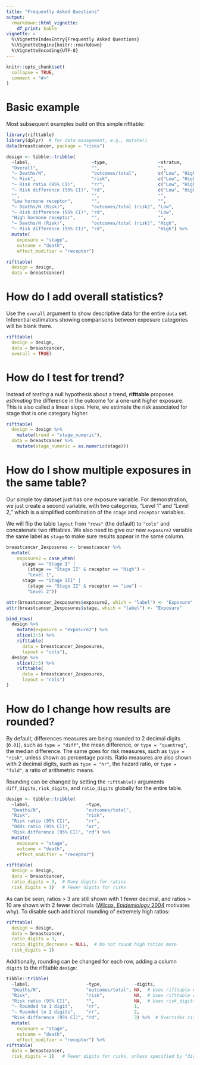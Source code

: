 ```yaml
---
title: "Frequently Asked Questions"
output: 
  rmarkdown::html_vignette:
    df_print: kable
vignette: >
  %\VignetteIndexEntry{Frequently Asked Questions}
  %\VignetteEngine{knitr::rmarkdown}
  %\VignetteEncoding{UTF-8}
---
```


```r
knitr::opts_chunk$set(
  collapse = TRUE,
  comment = "#>"
)
```

# Basic example

Most subsequent examples build on this simple rifttable:

```r
library(rifttable)
library(dplyr)  # for data management, e.g., mutate()
data(breastcancer, package = "risks")

design <- tibble::tribble(
  ~label,                       ~type,                   ~stratum,         
  "Overall",                    "",                      "",               
  "– Deaths/N",                 "outcomes/total",        c("Low", "High"), 
  "– Risk",                     "risk",                  c("Low", "High"), 
  "– Risk ratio (95% CI)",      "rr",                    c("Low", "High"), 
  "– Risk difference (95% CI)", "rd",                    c("Low", "High"), 
  "",                           "",                      "",               
  "Low hormone receptor",       "",                      "",               
  "– Deaths/N (Risk)",          "outcomes/total (risk)", "Low",           
  "– Risk difference (95% CI)", "rd",                    "Low",           
  "High hormone receptor",      "",                      "",               
  "– Deaths/N (Risk)",          "outcomes/total (risk)", "High",
  "– Risk difference (95% CI)", "rd",                    "High") %>%
  mutate(
    exposure = "stage",
    outcome = "death",
    effect_modifier = "receptor")

rifttable(
  design = design,
  data = breastcancer)
```

# How do I add overall statistics?

Use the `overall` argument to show descriptive data for the entire `data` set.
Inferential estimators showing comparisons between exposure categories will be blank there.

```r
rifttable(
  design = design,
  data = breastcancer, 
  overall = TRUE)
```


# How do I test for trend?

Instead of *testing* a null hypothesis about a trend, **rifttable** proposes 
*estimating* the difference in the outcome for a one-unit higher exposure. 
This is also called a linear slope. Here, we estimate the risk associated for 
stage that is one category higher.

```r
rifttable(
  design = design %>%
    mutate(trend = "stage_numeric"),
  data = breastcancer %>%
    mutate(stage_numeric = as.numeric(stage)))
```


# How do I show multiple exposures in the same table?

Our simple toy dataset just has one exposure variable. For demonstration,
we just create a second variable, with two categories, "Level 1" and "Level 2,"
which is a simplified combination of the `stage` and `receptor` variables.

We will flip the table `layout` from `"rows"` (the default) to `"cols"` and 
concatenate two rifttables. We also need to give our new `exposure2` variable 
the same label as `stage` to make sure results appear in 
the same column.


```r
breastcancer_2exposures <- breastcancer %>%
  mutate(
    exposure2 = case_when(
      stage == "Stage I" | 
        (stage == "Stage II" & receptor == "High") ~ 
        "Level 1",
      stage == "Stage III" | 
        (stage == "Stage II" & receptor == "Low") ~ 
        "Level 2"))

attr(breastcancer_2exposures$exposure2, which = "label") <- "Exposure"
attr(breastcancer_2exposures$stage, which = "label") <- "Exposure"

bind_rows(
  design %>%
    mutate(exposure = "exposure2") %>%
    slice(2:5) %>%
    rifttable(
      data = breastcancer_2exposures, 
      layout = "cols"),
  design %>%
    slice(2:5) %>%
    rifttable(
      data = breastcancer_2exposures, 
      layout = "cols")
)
```


# How do I change how results are rounded?

By default, differences measures are being rounded to 2 decimal digits (`0.01`), such as `type = "diff"`, the mean difference, or `type = "quantreg"`, the median difference. The same goes for risk measures, such as `type = "risk"`, unless shown as percentage points. Ratio measures are also shown with 2 decimal digits, such as `type = "hr"`, the hazard ratio, or `type = "fold"`, a ratio of arithmetric means. 

Rounding can be changed by setting the `rifttable()` arguments `diff_digits`, `risk_digits`, and `ratio_digits` globally for the entire table. 


```r
design <- tibble::tribble(
  ~label,                     ~type,
  "Deaths/N",                 "outcomes/total", 
  "Risk",                     "risk",          
  "Risk ratio (95% CI)",      "rr", 
  "Odds ratio (95% CI)",      "or", 
  "Risk difference (95% CI)", "rd") %>%
  mutate(
    exposure = "stage",
    outcome = "death",
    effect_modifier = "receptor")

rifttable(
  design = design,
  data = breastcancer,
  ratio_digits = 3,  # Many digits for ratios
  risk_digits = 1)   # Fewer digits for risks
```

As can be seen, ratios > 3 are still shown with 1 fewer decimal, and ratios > 10 are shown with 2 fewer decimals ([Wilcox, *Epidemiology* 2004](https://doi.org/10.1097/01.ede.0000101026.08873.14) motivates why). To disable such additional rounding of extremely high ratios:

```r
rifttable(
  design = design,
  data = breastcancer,
  ratio_digits = 3,
  ratio_digits_decrease = NULL,  # Do not round high ratios more
  risk_digits = 1)
```

Additionally, rounding can be changed for each row, adding a column `digits` to the rifttable `design`:

```r
tibble::tribble(
  ~label,                     ~type,            ~digits,
  "Deaths/N",                 "outcomes/total", NA,  # Uses rifttable default
  "Risk",                     "risk",           NA,  # Uses rifttable default
  "Risk ratio (95% CI)",      "",               NA,  # Uses risk_digits below
  "– Rounded to 1 digit",     "rr",             1,
  "– Rounded to 2 digits",    "rr",             2,
  "Risk difference (95% CI)", "rd",             3) %>%  # Overrides risk_digits
  mutate(
    exposure = "stage",
    outcome = "death",
    effect_modifier = "receptor") %>%
rifttable(
  data = breastcancer,
  risk_digits = 1)   # Fewer digits for risks, unless specified by "digits"
```
